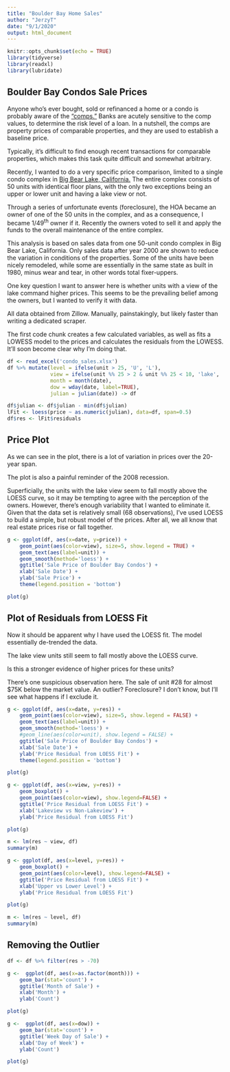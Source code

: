 ```yaml
---
title: "Boulder Bay Home Sales"
author: "JerzyT"
date: "9/1/2020"
output: html_document
---
```


```r
knitr::opts_chunk$set(echo = TRUE)
library(tidyverse)
library(readxl)
library(lubridate)
```

## Boulder Bay Condos Sale Prices

Anyone who's ever bought, sold or refinanced a home or a condo is probably aware of the ["comps."](https://www.zillow.com/sellers-guide/real-estate-comps/)  Banks are acutely sensitive to the comp values, to determine the risk level of a loan.  In a nutshell, the comps are property prices of comparable properties, and they are used to establish a baseline price.

Typically, it's difficult to find enough recent transactions for comparable properties, which makes this task quite difficult and somewhat arbitrary.

Recently, I wanted to do a very specific price comparison, limited to a single condo complex in [Big Bear Lake, California.](https://en.wikipedia.org/wiki/Big_Bear_Lake,_California)  The entire complex consists of 50 units with identical floor plans, with the only two exceptions being an upper or lower unit and having a lake view or not.

Through a series of unfortunate events (foreclosure), the HOA became an owner of one of the 50 units in the complex, and as a consequence, I became 1/49^th^ owner if it. Recently the owners voted to sell it and apply the funds to the overall maintenance of the entire complex.


This analysis is based on sales data from one 50-unit condo complex in Big Bear Lake, California.
Only sales data after year 2000 are shown to reduce the variation in conditions of the properties.
Some of the units have been nicely remodeled, while some are essentially in the same state as built in 1980, minus wear and tear, in other words total fixer-uppers.

One key question I want to answer here is whether units with a view of the lake command higher prices.  This seems to be the prevailing belief among the owners, but I wanted to verify it with data.

All data obtained from Zillow.  Manually, painstakingly, but likely faster than writing a dedicated scraper.

The first code chunk creates a few calculated variables, as well as fits a LOWESS model to the prices and calculates the residuals from the LOWESS.  It'll soon become clear why I'm doing that.

```r
df <- read_excel('condo_sales.xlsx')
df %>% mutate(level = ifelse(unit > 25, 'U', 'L'),
			  view = ifelse(unit %% 25 > 2 & unit %% 25 < 10, 'lake', 'none'),
			  month = month(date),
			  dow = wday(date, label=TRUE),
			  julian = julian(date)) -> df

df$julian <- df$julian - min(df$julian)
lFit <- loess(price ~ as.numeric(julian), data=df, span=0.5)
df$res <- lFit$residuals

```

## Price Plot

As we can see in the plot, there is a lot of variation in prices over the 20-year span.

The plot is also a painful reminder of the 2008 recession.

Superficially, the units with the lake view seem to fall mostly above the LOESS curve, so it may be tempting to agree with the perception of the owners.  However, there's enough variability that I wanted to eliminate it.  Given that the data set is relatively small (68 observations), I've used LOESS to build a simple, but robust model of the prices.  After all, we all know that real estate prices rise or fall together.

```r
g <- ggplot(df, aes(x=date, y=price)) +
	geom_point(aes(color=view), size=5, show.legend = TRUE) +
	geom_text(aes(label=unit)) +
	geom_smooth(method='loess') +
	ggtitle('Sale Price of Boulder Bay Condos') +
	xlab('Sale Date') +
	ylab('Sale Price') +
	theme(legend.position = 'bottom')

plot(g)
```

## Plot of Residuals from LOESS Fit

Now it should be apparent why I have used the LOESS fit.  The model essentially de-trended the data.

The lake view units still seem to fall mostly above the LOESS curve.

Is this a stronger evidence of higher prices for these units?

There's one suspicious observation here.  The sale of unit #28 for almost $75K below the market value.  An outlier?  Foreclosure?  I don't know, but I'll see what happens if I exclude it.


```r
g <- ggplot(df, aes(x=date, y=res)) +
	geom_point(aes(color=view), size=5, show.legend = FALSE) +
	geom_text(aes(label=unit)) +
	geom_smooth(method='loess') +
	#geom_line(aes(color=unit), show.legend = FALSE) +
	ggtitle('Sale Price of Boulder Bay Condos') +
	xlab('Sale Date') +
	ylab('Price Residual from LOESS Fit') +
	theme(legend.position = 'bottom')

plot(g)
```


```r
g <- ggplot(df, aes(x=view, y=res)) +
	geom_boxplot() +
	geom_point(aes(color=view), show.legend=FALSE) +
	ggtitle('Price Residual from LOESS Fit') +
	xlab('Lakeview vs Non-Lakeview') +
	ylab('Price Residual from LOESS Fit')

plot(g)
```

```r
m <- lm(res ~ view, df)
summary(m)
```
```r
g <- ggplot(df, aes(x=level, y=res)) +
	geom_boxplot() +
	geom_point(aes(color=level), show.legend=FALSE) +
	ggtitle('Price Residual from LOESS Fit') +
	xlab('Upper vs Lower Level') +
	ylab('Price Residual from LOESS Fit')

plot(g)
```
```r
m <- lm(res ~ level, df)
summary(m)
```
## Removing the Outlier
```r
df <- df %>% filter(res > -70)
```


```r
g <-  ggplot(df, aes(x=as.factor(month))) +
	geom_bar(stat='count') +
	ggtitle('Month of Sale') +
	xlab('Month') +
	ylab('Count')

plot(g)
```

```r
g <-  ggplot(df, aes(x=dow)) +
	geom_bar(stat='count') +
	ggtitle('Week Day of Sale') +
	xlab('Day of Week') +
	ylab('Count')

plot(g)
```